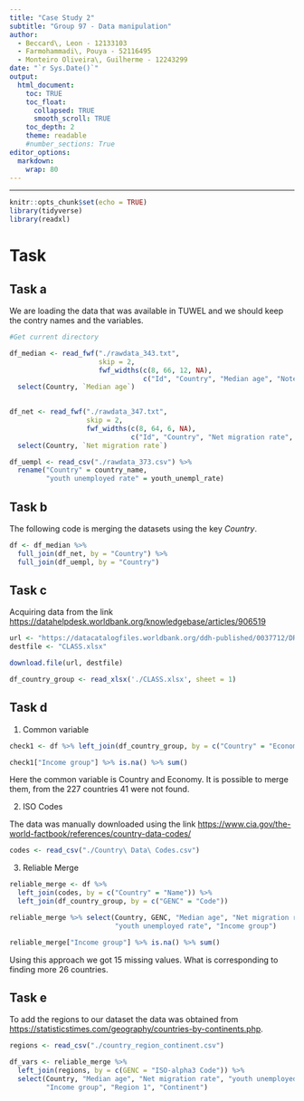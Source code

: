 ```yaml
---
title: "Case Study 2" 
subtitle: "Group 97 - Data manipulation" 
author:
  - Beccard\, Leon - 12133103
  - Farmohammadi\, Pouya - 52116495
  - Monteiro Oliveira\, Guilherme - 12243299
date: "`r Sys.Date()`" 
output: 
  html_document: 
    toc: TRUE
    toc_float: 
      collapsed: TRUE 
      smooth_scroll: TRUE 
    toc_depth: 2 
    theme: readable 
    #number_sections: True
editor_options: 
  markdown: 
    wrap: 80
---
```


--------------------------------------------------------------------------------

```r
knitr::opts_chunk$set(echo = TRUE)
library(tidyverse)
library(readxl)

```

# Task

## Task a

We are loading the data that was available in TUWEL and we should keep the
contry names and the variables.

```r

#Get current directory

df_median <- read_fwf("./rawdata_343.txt", 
                      skip = 2, 
                      fwf_widths(c(8, 66, 12, NA), 
                                 c("Id", "Country", "Median age", "Note"))) %>% 
  select(Country, `Median age`)
  

df_net <- read_fwf("./rawdata_347.txt", 
                   skip = 2, 
                   fwf_widths(c(8, 64, 6, NA), 
                              c("Id", "Country", "Net migration rate", "Note"))) %>%
  select(Country, `Net migration rate`)

df_uempl <- read_csv("./rawdata_373.csv") %>% 
  rename("Country" = country_name, 
         "youth unemployed rate" = youth_unempl_rate)

```

## Task b

The following code is merging the datasets using the key *Country*.

```r

df <- df_median %>% 
  full_join(df_net, by = "Country") %>% 
  full_join(df_uempl, by = "Country")


```

## Task c

Acquiring data from the link
<https://datahelpdesk.worldbank.org/knowledgebase/articles/906519>

```r

url <- "https://datacatalogfiles.worldbank.org/ddh-published/0037712/DR0090755/CLASS.xlsx"
destfile <- "CLASS.xlsx"

download.file(url, destfile)

df_country_group <- read_xlsx('./CLASS.xlsx', sheet = 1)


```

## Task d

1.  Common variable

```r

check1 <- df %>% left_join(df_country_group, by = c("Country" = "Economy"))

check1["Income group"] %>% is.na() %>% sum()

```

Here the common variable is Country and Economy. It is possible to merge them,
from the 227 countries 41 were not found.

2.  ISO Codes

The data was manually downloaded using the link
<https://www.cia.gov/the-world-factbook/references/country-data-codes/>

```r
codes <- read_csv("./Country\ Data\ Codes.csv")

```

3.  Reliable Merge

```r

reliable_merge <- df %>% 
  left_join(codes, by = c("Country" = "Name")) %>%
  left_join(df_country_group, by = c("GENC" = "Code"))

reliable_merge %>% select(Country, GENC, "Median age", "Net migration rate", 
                          "youth unemployed rate", "Income group")

reliable_merge["Income group"] %>% is.na() %>% sum()


```

Using this approach we got 15 missing values. What is corresponding to finding
more 26 countries.

## Task e

To add the regions to our dataset the data was obtained from
<https://statisticstimes.com/geography/countries-by-continents.php>.

```r

regions <- read_csv("./country_region_continent.csv")

df_vars <- reliable_merge %>% 
  left_join(regions, by = c(GENC = "ISO-alpha3 Code")) %>%
  select(Country, "Median age", "Net migration rate", "youth unemployed rate", 
         "Income group", "Region 1", "Continent")

```

